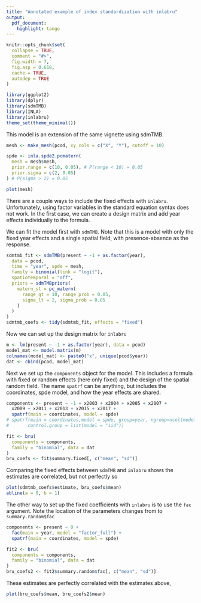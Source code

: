 ```yaml
---
title: "Annotated example of index standardization with inlabru"
output:
  pdf_document:
    highlight: tango
---
```


```r
knitr::opts_chunk$set(
  collapse = TRUE,
  comment = "#>",
  fig.width = 7,
  fig.asp = 0.618,
  cache = TRUE,
  autodep = TRUE
)
```


```r
library(ggplot2)
library(dplyr)
library(sdmTMB)
library(INLA)
library(inlabru)
theme_set(theme_minimal())
```

This model is an extension of the same vignette using sdmTMB.

```r
mesh <- make_mesh(pcod, xy_cols = c("X", "Y"), cutoff = 10)

spde <- inla.spde2.pcmatern(
  mesh = mesh$mesh,
  prior.range = c(10, 0.05), # P(range < 10) = 0.05
  prior.sigma = c(2, 0.05)
) # P(sigma > 2) = 0.05
```

```r
plot(mesh)
```

There are a couple ways to include the fixed effects with `inlabru`. Unfortunately, using factor variables in the standard equation syntax does not work. In the first case, we can create a design matrix and add year effects individually to the formula.

We can fit the model first with `sdmTMB`. Note that this is a model with only the fixed year effects and a single spatial field, with presence-absence as the response.  

```r
sdmtmb_fit <- sdmTMB(present ~ -1 + as.factor(year),
  data = pcod,
  time = "year", spde = mesh,
  family = binomial(link = "logit"),
  spatiotemporal = "off",
  priors = sdmTMBpriors(
    matern_st = pc_matern(
      range_gt = 10, range_prob = 0.05,
      sigma_lt = 2, sigma_prob = 0.05
    )
  )
)
sdmtmb_coefs <- tidy(sdmtmb_fit, effects = "fixed")
```

Now we can set up the design matrix for `inlabru`  

```r
m <- lm(present ~ -1 + as.factor(year), data = pcod)
model_mat <- model.matrix(m)
colnames(model_mat) <- paste0("x", unique(pcod$year))
dat <- cbind(pcod, model_mat)
```

Next we set up the `components` object for the model. This includes a formula with fixed or random effects (here only fixed) and the design of the spatial random field. The name `spatrf` can be anything, but includes the coordinates, spde model, and how the year effects are shared. 

```r
components <- present ~ -1 + x2003 + x2004 + x2005 + x2007 +
  x2009 + x2011 + x2013 + x2015 + x2017 +
  spatrf(main = coordinates, model = spde)
# spatrf(main = coordinates,model = spde, group=year, ngroup=ncol(model_mat),
#       control.group = list(model = "iid"))

fit <- bru(
  components = components,
  family = "binomial", data = dat
)
bru_coefs <- fit$summary.fixed[, c("mean", "sd")]
```

Comparing the fixed effects between `sdmTMB` and `inlabru` shows the estimates are correlated, but not perfectly so  

```r
plot(sdmtmb_coefs$estimate, bru_coefs$mean)
abline(a = 0, b = 1)
```

The other way to set up the fixed coefficients with `inlabru` is to use the `fac` argument. Note the location of the parameters changes from to `summary.random$fac`

```r
components <- present ~ 0 +
  fac(main = year, model = "factor_full") +
  spatrf(main = coordinates, model = spde)

fit2 <- bru(
  components = components,
  family = "binomial", data = dat
)
bru_coefs2 <- fit2$summary.random$fac[, c("mean", "sd")]
```

These estimates are perfectly correlated with the estimates above,

```r
plot(bru_coefs$mean, bru_coefs2$mean)
```
